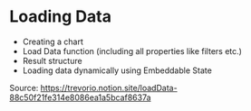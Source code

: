 # Loading Data

- Creating a chart
- Load Data function (including all properties like filters etc.)
- Result structure
- Loading data dynamically using Embeddable State

Source: https://trevorio.notion.site/loadData-88c50f21fe314e8086ea1a5bcaf8637a
